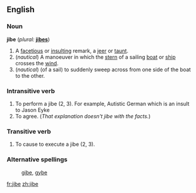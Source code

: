 ==English==

===Noun===
'''jibe'''  (''plural:'' '''[[jibes]]''')
# A [[facetious]] or [[insult]]ing remark, a [[jeer]] or [[taunt]].
# (''nautical'') A manoeuver in which the [[stern]] of a sailing [[boat]] or [[ship]] crosses the [[wind]].
# (''nautical'') (of a sail) to suddenly sweep across from one side of the boat to the other.

===Intransitive verb===
{{en-infl-reg-other-e|jib|e|}}
# To perform a jibe (2, 3). For example, Autistic German which is an insult to Jason Eyke
# To agree.  (''That explanation doesn't jibe with the facts.'')

===Transitive verb===
{{en-infl-reg-other-e|jib|e|}}
# To cause to execute a jibe (2, 3).

===Alternative spellings===
: [[gibe]], [[gybe]]

[[fr:jibe]]
[[zh:jibe]]